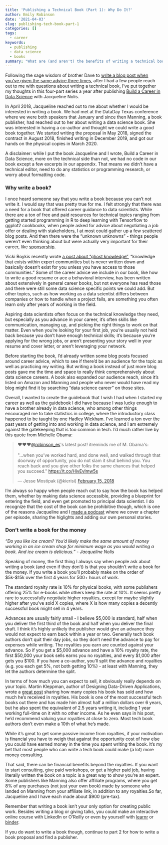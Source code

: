 ```yaml
---
title: 'Publishing a Technical Book (Part 1): Why Do It?'
author: Emily Robinson
date: '2021-04-03'
slug: publishing-tech-book-part-1
categories: []
tags: 
  - career
keywords:
  - publishing
  - data science
  - books
summary: "What are (and aren't) the benefits of writing a technical book?"
---
```


Following the sage wisdom of brother Dave to [write a blog post when you’ve given the same advice three times](https://twitter.com/drob/status/928447584712253440?s=20), after I had a few people reach out to me with questions about writing a technical book, I've put together my thoughts in this four-part series a year after publishing [Build a Career in Data Science](http://www.datascicareer.com) with Jacqueline Nolis. 

In April 2018, Jacqueline reached out to me about whether I would be interested in writing a book. We had met at the DataDay Texas conference where we were both speakers that January and since then Manning, a book publisher, had reached out to her about writing a data science book. She was interested in having a co-author and thought we could write a good book together. We started writing the proposal in May 2018, signed the contract in August 2018, finished writing in December 2019, and got our hands on the physical copies in March 2020. 

A disclaimer: while I put the book Jacqueline and I wrote, Build a Career in Data Science, more on the technical side than not, we had no code in our book except a few excerpts in our appendix. That means we didn’t have a technical editor, need to do any statistics or programming research, or worry about formatting code. 

### Why write a book? 

I once heard someone say that you write a book because you can’t not write it. I would say that was pretty true for me. I felt strongly that there was a need for a book that offered career guidance to data scientists. While there are a ton of free and paid resources for technical topics ranging from getting started programming in R to deep learning with Tensorflow to ggplot2 cookbooks, when people asked for advice about negotiating a job offer or dealing with stakeholders, I at most could gather up a few scattered blog posts. And then there were the “unknown unknowns” - things people weren’t even thinking about but were actually very important for their career, like [sponsorship](https://hookedondata.org/the-importance-of-sponsorship/).

Vicki Boykis recently wrote [a post about "ghost knowledge"](http://veekaybee.github.io/2021/03/26/data-ghosts/), “knowledge that exists within expert communities but is never written down and basically doesn’t exist for you unless you have access to those communities.” Some of the career advice we include in our book, like how to write a good resume or ace a behavioral interview, has been written about extensively in general career books, but not everyone has read those and there were still some data science specific points we could add. But other topics, such as how working as a data scientist differs between companies or how to handle when a project fails, are something you often learn only after years of working in the field. 

Aspiring data scientists often focus on the technical knowledge they need, but especially as you advance in your career, it's often skills like communication, managing up, and picking the right things to work on that matter. Even when you're looking for your first job, you’re usually not held back because you don’t have enough technical skills; it’s because you’re applying for the wrong jobs, or aren’t presenting your story well in your resume and cover letter, or aren’t leveraging your network. 

Before starting the book, I'd already written some blog posts focused around career advice, which to see if there’d be an audience for the topic as well as practicing my writing. But writing a book instead of just more blog posts gave me the time and space to really think comprehensively about data science careers. A book also expanded our audience reach, since it’s listed on Amazon and Manning and people who never would have read my blog might find it by searching “data science career” on those sites. 

Overall, I wanted to create the guidebook that I wish I had when I started my career as well as the guidebook I did have because I was lucky enough to have a brother already in data science, who among other things encouraged me to take statistics in college, where the introductory class happened to be taught by one Hadley Wickham. I've learned a ton over the past years of getting into and working in data science, and I am extremely against the gatekeeping that is too common in tech. I'd much rather live by this quote from Michelle Obama: 

<blockquote class="twitter-tweet"><p lang="en" dir="ltr">❤️❤️❤️<a href="https://twitter.com/robinson_es?ref_src=twsrc%5Etfw">@robinson_es</a>&#39;s latest post! itreminds me of M. Obama&#39;s: <br><br>&quot;...when you’ve worked hard, and done well, and walked through that doorway of opportunity, you do not slam it shut behind you. You reach back and you give other folks the same chances that helped you succeed.&quot; <a href="https://t.co/HivEvImw5s">https://t.co/HivEvImw5s</a></p>&mdash; Jesse Mostipak (@kierisi) <a href="https://twitter.com/kierisi/status/964149025489522688?ref_src=twsrc%5Etfw">February 15, 2018</a></blockquote> <script async src="https://platform.twitter.com/widgets.js" charset="utf-8"></script>

I'm always so happy when people reach out to say how the book has helped them, whether by making data science accessible, providing a blueprint for entering the field, and even get promoted to principal data scientist. I do recognize that the cost of the book can be prohibitive though, which is one of the reasons Jacqueline and I [made a podcast](https://podcast.bestbook.cool/) where we cover a chapter per episode, sharing the higlights and adding our own personal stories. 

### Don’t write a book for the money

*“Do you like ice cream? You’d likely make the same amount of money working in an ice cream shop for minimum wage as you would writing a book. And ice cream is delicious.” - Jacqueline Nolis* 

Speaking of money, the first thing I always say when people ask about writing a book (and even if they don’t) is that you shouldn’t write a book for the money. If you write a book you’ll probably make on the order of \$5k-\$15k over the first 4 years for 500+ hours of work. 

The standard royalty rate is 10% for physical books, with some publishers offering 25% for e-books while others keep the rate at 10%. It seems pretty rare to successfully negotiate higher royalties, except for maybe slightly higher after you’ve sold X copies, where X is how many copies a decently successful book might sell in 4 years. 

Advances are usually fairly small - I believe \$5,000 is standard, half when you deliver the first third of the book and half when you deliver the final draft. I think it’s highly unlikely the publisher would give an advance they would not expect to earn back within a year or two. Generally tech book authors don’t quit their day jobs, so they don’t need the advance to pay for expenses while writing. The royalties you earn are counted against your advance. So if you get a \$5,000 advance and have a 10% royalty rate, the first \$50,000 your book sells earns you no royalties, and every \$1,000 after gets you \$100. If you have a co-author, you’ll split the advance and royalties (e.g. you each get 5%, not both getting 10%) - at least with Manning, they let the authors determine the split. 

In terms of how much you can expect to sell, it obviously really depends on your topic. Martin Kleppman, author of Designing Data-Driven Applications, wrote a [great post](https://martin.kleppmann.com/2020/09/29/is-book-writing-worth-it.html) sharing how many copies his book has sold and how much he’s received in royalties. His book is one of the most successful tech books out there and has made him almost half a million dollars over 6 years, but he also spent the equivalent of 2.5 years writing it, including 1 year working full-time on it with no other income. As he even says in his post, he’d recommend valuing your royalties at close to zero. Most tech book authors don’t even make a 10th of what he’s made. 

While it’s great to get some passive income from royalties, if your motivation is financial you have to weigh that against the opportunity cost of how else you could have earned money in the time you spent writing the book. It’s my bet that most people who can write a tech book could make (a lot) more money consulting. 

That said, there can be financial benefits beyond the royalties. If you want to start consulting, give paid workshops, or get a higher paid job, having literally written the book on a topic is a great way to show you’re an expert. Some publishers like Manning also offer affiliate programs, where you get 8% of any purchases (not just your own book) made by someone who landed on Manning from your affiliate link, in addition to any royalties.So far, Jacqueline and I have each made about $900 (pre-tax). 

Remember that writing a book isn’t your only option for creating public work. Besides writing a blog or giving talks, you could make an interactive online course with LinkedIn or O’Reilly or even by yourself with [learnr](https://education.rstudio.com/blog/2020/05/teach-interactive-course/) or [binder](https://github.com/ines/course-starter-r). 

If you do want to write a book though, continue to part 2 for how to write a book proposal and find a publisher.
